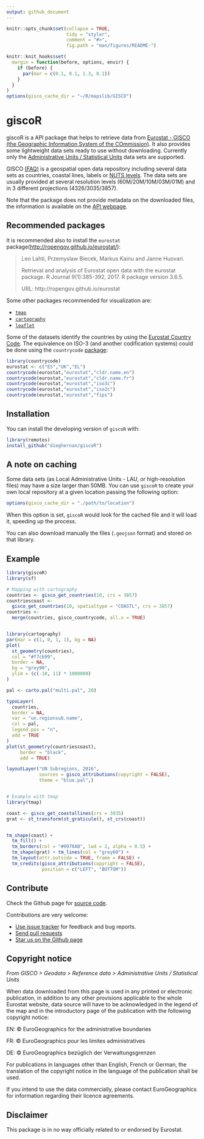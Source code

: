 ```yaml
---
output: github_document
---
```


<!-- README.md is generated from README.Rmd. Please edit that file -->

```r
knitr::opts_chunk$set(collapse = TRUE,
                      tidy = "styler",
                      comment = "#>",
                      fig.path = "man/figures/README-")

knitr::knit_hooks$set(
  margin = function(before, options, envir) {
    if (before) {
      par(mar = c(0.1, 0.1, 1.3, 0.1))
    }
  }
)
options(gisco_cache_dir = "~/R/mapslib/GISCO")
```

# giscoR

<!-- badges: start -->
<!--[![AppVeyor build status](https://ci.appveyor.com/api/projects/status/github/dieghernan/giscoR?branch=master&svg=true)](https://ci.appveyor.com/project/dieghernan/giscoR)
[![Travis build status](https://travis-ci.com/dieghernan/giscoR.svg?branch=master)](https://travis-ci.com/dieghernan/giscoR) -->
<!-- badges: end -->

giscoR is a API package that helps to retrieve data from [Eurostat - GISCO (the Geographic Information System of the COmmission)](https://ec.europa.eu/eurostat/web/gisco). It also provides some lightweight data sets ready to use without downloading. Currently only the [Administrative Units / Statistical Units](https://ec.europa.eu/eurostat/web/gisco/geodata/reference-data/administrative-units-statistical-units) data sets are supported.

GISCO [(FAQ)](https://ec.europa.eu/eurostat/web/gisco/faq) is a geospatial open data repository including several data sets as countries, coastal lines, labels or [NUTS levels](https://ec.europa.eu/eurostat/web/regions-and-cities/overview). The data sets are usually provided at several resolution levels (60M/20M/10M/03M/01M) and in 3 different projections (4326/3035/3857).

Note that the package does not provide metadata on the downloaded files, the information is available on the [API webpage](https://gisco-services.ec.europa.eu/distribution/v2/).

## Recommended packages

It is recommended also to install the `eurostat` package(<http://ropengov.github.io/eurostat/>):

> Leo Lahti, Przemyslaw Biecek, Markus Kainu and Janne Huovari.
>
> Retrieval and analysis of Eurostat open data with the eurostat package. R Journal 9(1):385-392, 2017. R package version 3.6.5.
>
> URL: http://ropengov.github.io/eurostat

Some other packages recommended for visualization are:

* [`tmap`](https://mtennekes.github.io/tmap)    
* [`cartography`](http://riatelab.github.io/cartography/docs/)
* [`leaflet`](https://rstudio.github.io/leaflet/)

Some of the datasets identify the countries by using the [Eurostat Country Code](https://ec.europa.eu/eurostat/statistics-explained/index.php/Glossary:Country_codes). The equivalence on ISO-3 (and another codification systems) could be done using the `countrycode` [package](https://vincentarelbundock.github.io/countrycode):

```r
library(countrycode)
eurostat <- c("ES","UK","EL")
countrycode(eurostat,"eurostat","cldr.name.en")
countrycode(eurostat,"eurostat","cldr.name.fr")
countrycode(eurostat,"eurostat","iso3c")
countrycode(eurostat,"eurostat","iso2c")
countrycode(eurostat,"eurostat","fips")
```




## Installation

You can install the developing version of `giscoR` with:

``` r
library(remotes)
install_github("dieghernan/giscoR")
```

## A note on caching

Some data sets (as Local Administrative Units - LAU, or high-resolution files) may have a size larger than 50MB. You can use `giscoR` to create your own local repository at a given location passing the following option:

```r
options(gisco_cache_dir = "./path/to/location")
```

When this option is set, `giscoR` would look for the cached file and it will load it, speeding up the process.

You can also download manually the files (`.geojson` format) and stored on that library.


## Example

```r
library(giscoR)
library(sf)

# Mapping with cartography
countries <- gisco_get_countries(10, crs = 3857)
countriescoast <-
  gisco_get_countries(10, spatialtype = "COASTL", crs = 3857)
countries <-
  merge(countries, gisco_countrycode, all.x = TRUE)


library(cartography)
par(mar = c(1, 0, 1, 1), bg = NA)
plot(
  st_geometry(countries),
  col = "#f7cb99",
  border = NA,
  bg = "grey90",
  ylim = (c(-10, 11) * 1000000)
)

pal <- carto.pal("multi.pal", 20)

typoLayer(
  countries,
  border = NA,
  var = "un.regionsub.name",
  col = pal,
  legend.pos = "n",
  add = TRUE
)
plot(st_geometry(countriescoast),
     border = "black",
     add = TRUE)

layoutLayer("UN Subregions, 2016",
            sources = gisco_attributions(copyright = FALSE),
            theme = "blue.pal",)


# Example with tmap
library(tmap)

coast <- gisco_get_coastallines(crs = 3035)
grat <- st_transform(st_graticule(), st_crs(coast))


tm_shape(coast) +
  tm_fill() +
  tm_borders(col = "#0978AB", lwd = 2, alpha = 0.5) +
  tm_shape(grat) + tm_lines(col = "grey60") +
  tm_layout(attr.outside = TRUE, frame = FALSE) +
  tm_credits(gisco_attributions(copyright = FALSE),
             position = c("LEFT", "BOTTOM"))
```


## Contribute

Check the Github page for [source code](https://github.com/dieghernan/giscoR/).

Contributions are very welcome:

* [Use issue tracker](https://github.com/dieghernan/giscoR/issues) for feedback and bug reports.
* [Send pull requests](https://github.com/dieghernan/giscoR/)
* [Star us on the Github page](https://github.com/dieghernan/giscoR)

## Copyright notice

*From GISCO > Geodata > Reference data > Administrative Units / Statistical Units*

When data downloaded from this page is used in any printed or electronic publication, in addition to any other provisions applicable to the whole Eurostat website, data source will have to be acknowledged in the legend of the map and in the introductory page of the publication with the following copyright notice:

EN: &copy; EuroGeographics for the administrative boundaries

FR: &copy; EuroGeographics pour les limites administratives

DE: &copy; EuroGeographics bez&uuml;glich der Verwaltungsgrenzen

For publications in languages other than English, French or German, the translation of the copyright notice in the language of the publication shall be used.

If you intend to use the data commercially, please contact EuroGeographics for information regarding their licence agreements.

## Disclaimer

This package is in no way officially related to or endorsed by Eurostat.
